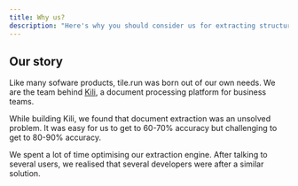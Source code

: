 ```yaml
---
title: Why us?
description: "Here's why you should consider us for extracting structured data."
---
```


## Our story

Like many sofware products, tile.run was born out of our own needs. We are the team behind [Kili](https://kili.so), a document processing platform for business teams.

While building Kili, we found that document extraction was an unsolved problem. It was easy for us to get to 60-70% accuracy but challenging to get to 80-90% accuracy.

We spent a lot of time optimising our extraction engine. After talking to several users, we realised that several developers were after a similar solution.
